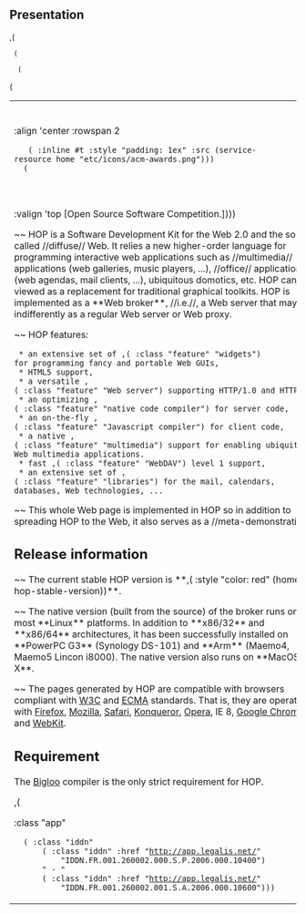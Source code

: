 == Presentation ==

,(<TABLE>
  (<TR>
   (<TD> :align 'center :rowspan 2
    (<IMG> :inline #t :style "padding: 1ex" :src (service-resource home "etc/icons/acm-awards.png")))
   (<TD> :valign 'bottom [HOP is the winner of the ,(<A> :href "http://mmc36.informatik.uni-augsburg.de/acmmm2007/" "ACM MULTIMEDIA'07")]))
  (<TR> (<TD> :valign 'top [Open Source Software Competition.])))

~~ HOP is a Software Development Kit for the Web 2.0 and the so-called
//diffuse// Web. It relies a new higher-order language for
programming interactive web applications such as //multimedia//
applications (web galleries, music players, ...), //office//
applications (web agendas, mail clients, ...), ubiquitous domotics,
etc. HOP can be viewed as a replacement for traditional graphical
toolkits. HOP is implemented as a **Web broker**, //i.e.//, a Web
server that may act indifferently as a regular Web server or Web
proxy.

~~ HOP features:

  * an extensive set of ,(<SPAN> :class "feature" "widgets") 
 for programming fancy and portable Web GUIs,
  * HTML5 support,
  * a versatile ,(<SPAN> :class "feature" "Web server") supporting HTTP/1.0 and HTTP/1.1,
  * an optimizing ,(<SPAN> :class "feature" "native code compiler") for server code,
  * an on-the-fly ,(<SPAN> :class "feature" "Javascript compiler") for client code,
  * a native ,(<SPAN> :class "feature" "multimedia") support for enabling ubiquitous
 Web multimedia applications.
  * fast ,(<SPAN> :class "feature" "WebDAV") level 1 support,
  * an extensive set of ,(<SPAN> :class "feature" "libraries") for the mail, calendars,
 databases, Web technologies, ...


~~ This whole Web page is implemented in HOP so in addition
to spreading HOP to the Web, it also serves as a //meta-demonstration//.


== Release information ==

~~ The current stable HOP version is **,(<SPAN> :style "color: red" (home-hop-stable-version))**.

~~ The native version (built from the source) of the broker runs on most **Linux**
platforms. In addition to **x86/32** and **x86/64** architectures, it has
been successfully installed on **PowerPC G3** (Synology DS-101) and **Arm** (Maemo4, Maemo5
Lincon i8000). The native version also runs on **MacOS X**.

~~ The pages generated by HOP are compatible with browsers compliant
with [[http://www.w3c.org|W3C]] and
[[http://www.ecma-international.org/|ECMA]] standards. That is, they
are operational with [[http://www.mozilla.com/|Firefox]],
[[http://www.mozilla.com/|Mozilla]],
[[http://www.apple.com/macosx/features/safari|Safari]],
[[http://www.konqueror.org|Konqueror]], 
[[http://www.opera.com|Opera]], IE 8, [[http://www.google.com/chrome|Google Chrome]], and 
[[http://webkit.org/|WebKit]].

== Requirement ==

The [[http://www-sop.inria.fr/indes/fp/Bigloo|Bigloo]] compiler is the only
strict requirement for HOP.

,(<DIV> :class "app"
   (<SPAN> :class "iddn"
       (<A> :class "iddn" :href "http://app.legalis.net/"
           "IDDN.FR.001.260002.000.S.P.2006.000.10400")
       " - "
       (<A> :class "iddn" :href "http://app.legalis.net/"
           "IDDN.FR.001.260002.001.S.A.2006.000.10600")))
